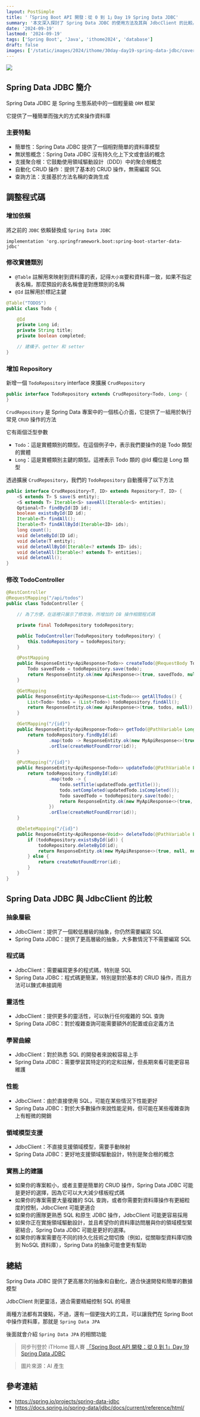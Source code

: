 ```yaml
---
layout: PostSimple
title: '「Spring Boot API 開發：從 0 到 1」Day 19 Spring Data JDBC'
summary: '本文深入探討了 Spring Data JDBC 的使用方法及其與 JdbcClient 的比較。文章首先介紹了 Spring Data JDBC 的主要特點，包括簡單性、無狀態概念和自動化 CRUD 操作等。接著，文章詳細說明了如何在 Spring Boot 項目中集成 Spring Data JDBC，包括添加依賴、修改實體類別和創建 Repository。文章還提供了使用 Spring Data JDBC 重寫 TodoController 的完整代碼示例。最後，文章對比了 Spring Data JDBC 和 JdbcClient 在抽象層級、程式碼量、靈活性、學習曲線和性能等方面的差異，並提供了實務上的選擇建議。這篇文章為 Spring Boot 開發者提供了全面的 Spring Data JDBC 使用指南，有助於選擇適合項目需求的數據訪問方法'
date: '2024-09-19'
lastmod: '2024-09-19'
tags: ['Spring Boot', 'Java', 'ithome2024', 'database']
draft: false
images: ['/static/images/2024/ithome/30day-day19-spring-data-jdbc/cover.webp']
---
```


![](/static/images/2024/ithome/30day-day19-spring-data-jdbc/cover.webp)

## Spring Data JDBC 簡介

Spring Data JDBC 是 Spring 生態系統中的一個輕量級 `ORM` 框架

它提供了一種簡單而強大的方式來操作資料庫

### 主要特點

- 簡單性：Spring Data JDBC 提供了一個相對簡單的資料庫模型
- 無狀態概念：Spring Data JDBC 沒有持久化上下文或會話的概念
- 支援聚合根：它鼓勵使用領域驅動設計（DDD）中的聚合根概念
- 自動化 CRUD 操作：提供了基本的 CRUD 操作，無需編寫 SQL
- 查詢方法：支援基於方法名稱的查詢生成

## 調整程式碼

### 增加依賴

將之前的 `JDBC` 依賴替換成 `Spring Data JDBC`

```
implementation 'org.springframework.boot:spring-boot-starter-data-jdbc'
```

### 修改實體類別

- `@Table` 註解用來映射到資料庫的表，記得`大小寫`要和資料庫一致，如果不指定表名稱，那麼預設的表名稱會是對應類別的名稱
- `@Id` 註解用於標記主鍵

```Java
@Table("TODOS")
public class Todo {

    @Id
    private Long id;
    private String title;
    private boolean completed;

    // 建構子、getter 和 setter
}
```

### 增加 Repository

新增一個 `TodoRepository` interface 來擴展 `CrudRepository`

```Java
public interface TodoRepository extends CrudRepository<Todo, Long> {
}
```

`CrudRepository` 是 Spring Data 專案中的一個核心介面，它提供了一組用於執行常見 `CRUD` 操作的方法

它有兩個泛型參數

- `Todo`：這是實體類別的類型。在這個例子中，表示我們要操作的是 Todo 類型的實體
- `Long`：這是實體類別主鍵的類型。這裡表示 Todo 類的 @Id 欄位是 Long 類型

透過擴展 `CrudRepository`，我們的 `TodoRepository` 自動獲得了以下方法

```Java
public interface CrudRepository<T, ID> extends Repository<T, ID> {
    <S extends T> S save(S entity);
    <S extends T> Iterable<S> saveAll(Iterable<S> entities);
    Optional<T> findById(ID id);
    boolean existsById(ID id);
    Iterable<T> findAll();
    Iterable<T> findAllById(Iterable<ID> ids);
    long count();
    void deleteById(ID id);
    void delete(T entity);
    void deleteAllById(Iterable<? extends ID> ids);
    void deleteAll(Iterable<? extends T> entities);
    void deleteAll();
}
```

### 修改 TodoController

```Java
@RestController
@RequestMapping("/api/todos")
public class TodoController {

    // 為了方便，在這裡只展示了修改後，所增加的 DB 操作相關程式碼

    private final TodoRepository todoRepository;

    public TodoController(TodoRepository todoRepository) {
        this.todoRepository = todoRepository;
    }

    @PostMapping
    public ResponseEntity<ApiResponse<Todo>> createTodo(@RequestBody Todo todo) {
        Todo savedTodo = todoRepository.save(todo);
        return ResponseEntity.ok(new ApiResponse<>(true, savedTodo, null));
    }

    @GetMapping
    public ResponseEntity<ApiResponse<List<Todo>>> getAllTodos() {
        List<Todo> todos = (List<Todo>) todoRepository.findAll();
        return ResponseEntity.ok(new ApiResponse<>(true, todos, null));
    }

    @GetMapping("/{id}")
    public ResponseEntity<ApiResponse<Todo>> getTodo(@PathVariable Long id) {
        return todoRepository.findById(id)
                .map(todo -> ResponseEntity.ok(new MyApiResponse<>(true, todo, null)))
                .orElse(createNotFoundError(id));
    }

    @PutMapping("/{id}")
    public ResponseEntity<ApiResponse<Todo>> updateTodo(@PathVariable Long id, @RequestBody Todo updatedTodo) {
        return todoRepository.findById(id)
                .map(todo -> {
                    todo.setTitle(updatedTodo.getTitle());
                    todo.setCompleted(updatedTodo.isCompleted());
                    Todo savedTodo = todoRepository.save(todo);
                    return ResponseEntity.ok(new MyApiResponse<>(true, savedTodo, null));
                })
                .orElse(createNotFoundError(id));
    }

    @DeleteMapping("/{id}")
    public ResponseEntity<ApiResponse<Void>> deleteTodo(@PathVariable Long id) {
        if (todoRepository.existsById(id)) {
            todoRepository.deleteById(id);
            return ResponseEntity.ok(new MyApiResponse<>(true, null, null));
        } else {
            return createNotFoundError(id);
        }
    }
}
```

## Spring Data JDBC 與 JdbcClient 的比較

### 抽象層級

- JdbcClient：提供了一個較低層級的抽象，你仍然需要編寫 SQL
- Spring Data JDBC：提供了更高層級的抽象，大多數情況下不需要編寫 SQL

### 程式碼

- JdbcClient：需要編寫更多的程式碼，特別是 SQL
- Spring Data JDBC：程式碼更簡潔，特別是對於基本的 CRUD 操作，而且方法可以鍊式串接調用

### 靈活性

- JdbcClient：提供更多的靈活性，可以執行任何複雜的 SQL 查詢
- Spring Data JDBC：對於複雜查詢可能需要額外的配置或自定義方法

### 學習曲線

- JdbcClient：對於熟悉 SQL 的開發者來說較容易上手
- Spring Data JDBC：需要學習其特定的約定和註解，但長期來看可能更容易維護

### 性能

- JdbcClient：由於直接使用 SQL，可能在某些情況下性能更好
- Spring Data JDBC：對於大多數操作來說性能足夠，但可能在某些複雜查詢上有輕微的開銷

### 領域模型支援

- JdbcClient：不直接支援領域模型，需要手動映射
- Spring Data JDBC：更好地支援領域驅動設計，特別是聚合根的概念

### 實務上的建議

- 如果你的專案較小，或者主要是簡單的 CRUD 操作，Spring Data JDBC 可能是更好的選擇，因為它可以大大減少樣板程式碼
- 如果你的專案需要大量複雜的 SQL 查詢，或者你需要對資料庫操作有更細粒度的控制，JdbcClient 可能更適合
- 如果你的團隊更熟悉 SQL 和原生 JDBC 操作，JdbcClient 可能更容易採用
- 如果你正在實施領域驅動設計，並且希望你的資料庫訪問層與你的領域模型緊密結合，Spring Data JDBC 可能是更好的選擇。
- 如果你的專案需要在不同的持久化技術之間切換（例如，從關聯型資料庫切換到 NoSQL 資料庫），Spring Data 的抽象可能會更有幫助

## 總結

Spring Data JDBC 提供了更高層次的抽象和自動化，適合快速開發和簡單的數據模型

JdbcClient 則更靈活，適合需要精細控制 SQL 的場景

兩種方法都有其優點，不過，還有一個更強大的工具，可以讓我們在 Spring Boot 中操作資料庫，那就是 `Spring Data JPA`

後面就會介紹 `Spring Data JPA` 的相關功能

> 同步刊登於 iTHome 鐵人賽 [「Spring Boot API 開發：從 0 到 1」Day 19 Spring Data JDBC](https://ithelp.ithome.com.tw/articles/10348329)

> 圖片來源：AI 產生

## 參考連結

- https://spring.io/projects/spring-data-jdbc
- https://docs.spring.io/spring-data/jdbc/docs/current/reference/html/
